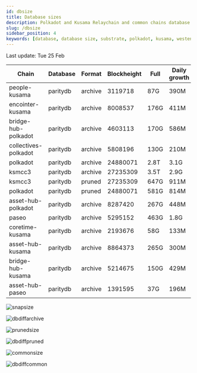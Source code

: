 ```yaml
---
id: dbsize
title: Database sizes
description: Polkadot and Kusama Relaychain and common chains database sizes
slug: /dbsize
sidebar_position: 4
keywords: [database, database size, substrate, polkadot, kusama, westend]
---
```



Last update: Tue 25 Feb

| Chain    | Database   | Format | Blockheight | Full         | Daily growth |
| ------------------------| ----------- | -------- | ------- | ---------- | ----- | 
| people-kusama | paritydb | archive | 3119718 | 87G | 390M |
| encointer-kusama | paritydb | archive | 8008537 | 176G | 411M |
| bridge-hub-polkadot | paritydb | archive | 4603113 | 170G | 586M |
| collectives-polkadot | paritydb | archive | 5808196 | 130G | 210M |
| polkadot | paritydb | archive | 24880071 | 2.8T | 3.1G |
| ksmcc3 | paritydb | archive | 27235309 | 3.5T | 2.9G |
| ksmcc3 | paritydb | pruned | 27235309 | 647G | 911M |
| polkadot | paritydb | pruned | 24880071 | 581G | 814M |
| asset-hub-polkadot | paritydb | archive | 8287420 | 267G | 448M |
| paseo | paritydb | archive | 5295152 | 463G | 1.8G |
| coretime-kusama | paritydb | archive | 2193676 | 58G | 133M |
| asset-hub-kusama | paritydb | archive | 8864373 | 265G | 300M |
| bridge-hub-kusama | paritydb | archive | 5214675 | 150G | 429M |
| asset-hub-paseo | paritydb | archive | 1391595 | 37G | 196M |

![snapsize](/img/archivesize.png)

![dbdiffarchive](/img/dbdiffrelay.png)

![prunedsize](/img/prunedsize.png)

![dbdiffpruned](/img/dbdiffpruned.png)

![commonsize](/img/commonsize.png)

![dbdiffcommon](/img/dbdiffcommon.png)
